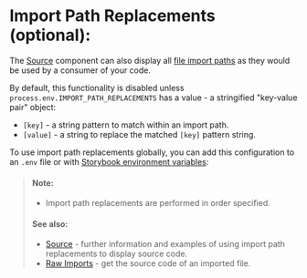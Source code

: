 
<Meta of={ImportPathReplacementsStories} />

# Import Path Replacements (optional):

The [Source](/docs/components-source--docs) component can also display all [file import paths](https://developer.mozilla.org/en-US/docs/Web/JavaScript/Reference/Statements/import) as they would be used by a consumer of your code.

By default, this functionality is disabled unless `process.env.IMPORT_PATH_REPLACEMENTS` has a value - a stringified "key-value pair" object:

- `[key]` - a string pattern to match within an import path.
- `[value]` - a string to replace the matched `[key]` pattern string.

To use import path replacements globally, you can add this configuration to an `.env` file or with [Storybook environment variables](https://storybook.js.org/docs/react/configure/environment-variables#using-storybook-configuration):

<Story of={ImportPathReplacementsStories.Env} />

> #### Note:
>
> - Import path replacements are performed in order specified.
>
> #### See also:
>
> - [Source](/docs/components-source--docs) - further information and examples of using import path replacements to display source code.
> - [Raw Imports](/docs/configuration-raw-imports--docs) - get the source code of an imported file.
